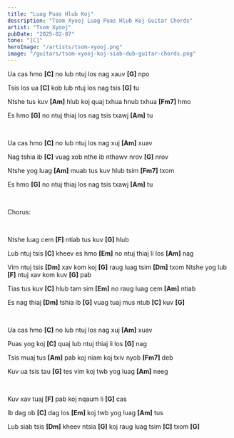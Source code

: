 ```yaml
---
title: "Luag Puas Hlub Koj"
description: "Tsom Xyooj Luag Puas Hlub Koj Guitar Chords"
artist: "Tsom Xyooj"
pubDate: "2025-02-07"
tone: "[C]"
heroImage: "/artists/tsom-xyooj.png"
image: "/guitars/tsom-xyooj-koj-siab-dub-guitar-chords.png"
---
```


Ua cas hmo <b>[C]</b> no lub ntuj los nag xauv <b>[G]</b> npo

Tsis los ua <b>[C]</b> kob lub ntuj los nag tsis <b>[G]</b> tu

Ntshe tus kuv <b>[Am]</b> hlub koj quaj txhua hnub txhua <b>[Fm7]</b> hmo

Es hmo <b>[G]</b> no ntuj thiaj los nag tsis txawj <b>[Am]</b> tu

<br />

Ua cas hmo <b>[C]</b> no lub ntuj los nag xuj <b>[Am]</b> xuav

Nag tshia ib <b>[C]</b> vuag xob nthe ib nthawv nrov <b>[G]</b> nrov

Ntshe yog luag <b>[Am]</b> muab tus kuv hlub tsim <b>[Fm7]</b> txom

Es hmo <b>[G]</b> no ntuj thiaj los nag tsis txawj <b>[Am]</b> tu

<br />

Chorus:

<br />

Ntshe luag cem <b>[F]</b> ntiab tus kuv <b>[G]</b> hlub

Lub ntuj tsis <b>[C]</b> kheev es hmo <b>[Em]</b> no ntuj thiaj li los <b>[Am]</b> nag

Vim ntuj tsis <b>[Dm]</b> xav kom koj <b>[G]</b> raug luag tsim <b>[Dm]</b> txom Ntshe yog lub <b>[F]</b> ntuj xav kom kuv <b>[G]</b> pab

Tias tus kuv <b>[C]</b> hlub tam sim <b>[Em]</b> no raug luag cem <b>[Am]</b> ntiab

Es nag thiaj <b>[Dm]</b> tshia ib <b>[G]</b> vuag tuaj mus ntub <b>[C]</b> kuv <b>[G]</b>

<br />

Ua cas hmo <b>[C]</b> no lub ntuj los nag xuj <b>[Am]</b> xuav

Puas yog koj <b>[C]</b> quaj lub ntuj thiaj li los <b>[G]</b> nag

Tsis muaj tus <b>[Am]</b> pab koj niam koj txiv nyob <b>[Fm7]</b> deb

Kuv ua tsis tau <b>[G]</b> tes vim koj twb yog luag <b>[Am]</b> neeg

<br />

Kuv xav tuaj <b>[F]</b> pab koj nqaum li <b>[G]</b> cas

Ib dag ob <b>[C]</b> dag los <b>[Em]</b> koj twb yog luag <b>[Am]</b> tus

Lub siab tsis <b>[Dm]</b> kheev ntsia <b>[G]</b> koj raug luag tsim <b>[C]</b> txom <b>[G]</b>
